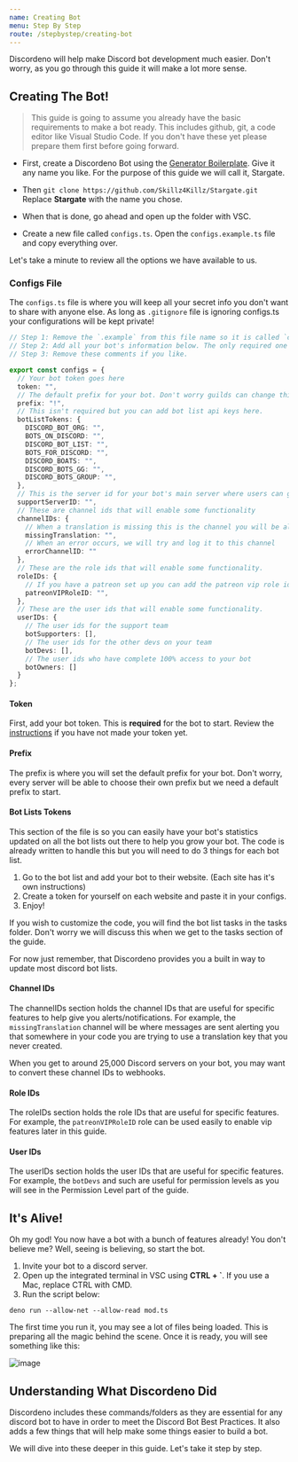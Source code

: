 ```yaml
---
name: Creating Bot
menu: Step By Step
route: /stepbystep/creating-bot
---
```


Discordeno will help make Discord bot development much easier. Don't worry, as you go through this guide it will make a lot more sense.

## Creating The Bot!

> This guide is going to assume you already have the basic requirements to make a bot ready. This includes github, git, a code editor like Visual Studio Code. If you don't have these yet please prepare them first before going forward.

- First, create a Discordeno Bot using the [Generator Boilerplate](https://github.com/Skillz4Killz/Discordeno-bot-template/generate). Give it any name you like. For the purpose of this guide we will call it, Stargate.

- Then `git clone https://github.com/Skillz4Killz/Stargate.git` Replace **Stargate** with the name you chose.

- When that is done, go ahead and open up the folder with VSC.
- Create a new file called `configs.ts`. Open the `configs.example.ts` file and copy everything over.

Let's take a minute to review all the options we have available to us.

### Configs File

The `configs.ts` file is where you will keep all your secret info you don't want to share with anyone else. As long as `.gitignore` file is ignoring configs.ts your configurations will be kept private!

```ts
// Step 1: Remove the `.example` from this file name so it is called `configs.ts`
// Step 2: Add all your bot's information below. The only required one is token and prefix. NOTE: As long as `.gitignore` file is ignoring configs.ts your configurations will be kept private!
// Step 3: Remove these comments if you like.

export const configs = {
  // Your bot token goes here
  token: "",
  // The default prefix for your bot. Don't worry guilds can change this later.
  prefix: "!",
  // This isn't required but you can add bot list api keys here.
  botListTokens: {
    DISCORD_BOT_ORG: "",
    BOTS_ON_DISCORD: "",
    DISCORD_BOT_LIST: "",
    BOTS_FOR_DISCORD: "",
    DISCORD_BOATS: "",
    DISCORD_BOTS_GG: "",
    DISCORD_BOTS_GROUP: "",
  },
  // This is the server id for your bot's main server where users can get help/support
  supportServerID: "",
  // These are channel ids that will enable some functionality
  channelIDs: {
    // When a translation is missing this is the channel you will be alerted in.
    missingTranslation: "",
    // When an error occurs, we will try and log it to this channel
    errorChannelID: ""
  },
  // These are the role ids that will enable some functionality.
  roleIDs: {
    // If you have a patreon set up you can add the patreon vip role id here.
    patreonVIPRoleID: "",
  },
  // These are the user ids that will enable some functionality.
  userIDs: {
    // The user ids for the support team
    botSupporters: [],
    // The user ids for the other devs on your team
    botDevs: [],
    // The user ids who have complete 100% access to your bot
    botOwners: []
  }
};

```

#### Token

First, add your bot token. This is **required** for the bot to start. Review the [instructions](https://discordeno.netlify.app/gettingstarted#creatingyourfirstdiscordbotapplication) if you have not made your token yet.

#### Prefix

The prefix is where you will set the default prefix for your bot. Don't worry, every server will be able to choose their own prefix but we need a default prefix to start.

#### Bot Lists Tokens

This section of the file is so you can easily have your bot's statistics updated on all the bot lists out there to help you grow your bot. The code is already written to handle this but you will need to do 3 things for each bot list.

1. Go to the bot list and add your bot to their website. (Each site has it's own instructions)
2. Create a token for yourself on each website and paste it in your configs.
3. Enjoy!

If you wish to customize the code, you will find the bot list tasks in the tasks folder. Don't worry we will discuss this when we get to the tasks section of the guide.

For now just remember, that Discordeno provides you a built in way to update most discord bot lists.

#### Channel IDs

The channelIDs section holds the channel IDs that are useful for specific features to help give you alerts/notifications. For example, the `missingTranslation` channel will be where messages are sent alerting you that somewhere in your code you are trying to use a translation key that you never created.

When you get to around 25,000 Discord servers on your bot, you may want to convert these channel IDs to webhooks.

#### Role IDs

The roleIDs section holds the role IDs that are useful for specific features. For example, the `patreonVIPRoleID` role can be used easily to enable vip features later in this guide.

#### User IDs

The userIDs section holds the user IDs that are useful for specific features. For example, the `botDevs` and such are useful for permission levels as you will see in the Permission Level part of the guide.

## It's Alive!

Oh my god! You now have a bot with a bunch of features already! You don't believe me? Well, seeing is believing, so start the bot.

1. Invite your bot to a discord server.
2. Open up the integrated terminal in VSC using **CTRL + `**. If you use a Mac, replace CTRL with CMD.
3. Run the script below:

```shell
deno run --allow-net --allow-read mod.ts
```

The first time you run it, you may see a lot of files being loaded. This is preparing all the magic behind the scene. Once it is ready, you will see something like this:

![image](https://i.imgur.com/TOXjLgh.png)

## Understanding What Discordeno Did

Discordeno includes these commands/folders as they are essential for any discord bot to have in order to meet the Discord Bot Best Practices. It also adds a few things that will help make some things easier to build a bot.

We will dive into these deeper in this guide. Let's take it step by step.
